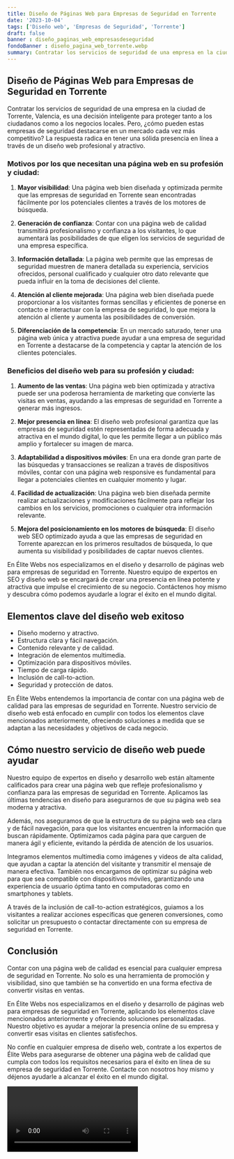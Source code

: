 ```yaml
---
title: Diseño de Páginas Web para Empresas de Seguridad en Torrente
date: '2023-10-04'
tags: ['Diseño web', 'Empresas de Seguridad', 'Torrente']
draft: false
banner : diseño_paginas_web_empresasdeseguridad
fondoBanner : diseño_pagina_web_torrente.webp
summary: Contratar los servicios de seguridad de una empresa en la ciudad de Torrente, Valencia, es una decisión inteligente para proteger tanto a los ciudadanos como a los negocios locales. Pero, ¿cómo pueden estas empresas de seguridad destacarse en un mercado cada vez más competitivo? La respuesta radica en tener una sólida presencia en línea a través de un diseño web profesional y atractivo.
---
```


## Diseño de Páginas Web para Empresas de Seguridad en Torrente

Contratar los servicios de seguridad de una empresa en la ciudad de Torrente, Valencia, es una decisión inteligente para proteger tanto a los ciudadanos como a los negocios locales. Pero, ¿cómo pueden estas empresas de seguridad destacarse en un mercado cada vez más competitivo? La respuesta radica en tener una sólida presencia en línea a través de un diseño web profesional y atractivo.

### Motivos por los que necesitan una página web en su profesión y ciudad:

1. **Mayor visibilidad**: Una página web bien diseñada y optimizada permite que las empresas de seguridad en Torrente sean encontradas fácilmente por los potenciales clientes a través de los motores de búsqueda.

2. **Generación de confianza**: Contar con una página web de calidad transmitirá profesionalismo y confianza a los visitantes, lo que aumentará las posibilidades de que eligen los servicios de seguridad de una empresa específica.

3. **Información detallada**: La página web permite que las empresas de seguridad muestren de manera detallada su experiencia, servicios ofrecidos, personal cualificado y cualquier otro dato relevante que pueda influir en la toma de decisiones del cliente.

4. **Atención al cliente mejorada**: Una página web bien diseñada puede proporcionar a los visitantes formas sencillas y eficientes de ponerse en contacto e interactuar con la empresa de seguridad, lo que mejora la atención al cliente y aumenta las posibilidades de conversión.

5. **Diferenciación de la competencia**: En un mercado saturado, tener una página web única y atractiva puede ayudar a una empresa de seguridad en Torrente a destacarse de la competencia y captar la atención de los clientes potenciales.

### Beneficios del diseño web para su profesión y ciudad:

1. **Aumento de las ventas**: Una página web bien optimizada y atractiva puede ser una poderosa herramienta de marketing que convierte las visitas en ventas, ayudando a las empresas de seguridad en Torrente a generar más ingresos.

2. **Mejor presencia en línea**: El diseño web profesional garantiza que las empresas de seguridad estén representadas de forma adecuada y atractiva en el mundo digital, lo que les permite llegar a un público más amplio y fortalecer su imagen de marca.

3. **Adaptabilidad a dispositivos móviles**: En una era donde gran parte de las búsquedas y transacciones se realizan a través de dispositivos móviles, contar con una página web responsive es fundamental para llegar a potenciales clientes en cualquier momento y lugar.

4. **Facilidad de actualización**: Una página web bien diseñada permite realizar actualizaciones y modificaciones fácilmente para reflejar los cambios en los servicios, promociones o cualquier otra información relevante.

5. **Mejora del posicionamiento en los motores de búsqueda**: El diseño web SEO optimizado ayuda a que las empresas de seguridad en Torrente aparezcan en los primeros resultados de búsqueda, lo que aumenta su visibilidad y posibilidades de captar nuevos clientes.

En Élite Webs nos especializamos en el diseño y desarrollo de páginas web para empresas de seguridad en Torrente. Nuestro equipo de expertos en SEO y diseño web se encargará de crear una presencia en línea potente y atractiva que impulse el crecimiento de su negocio. Contáctenos hoy mismo y descubra cómo podemos ayudarle a lograr el éxito en el mundo digital.

<GifSeo />

<Cta />

## Elementos clave del diseño web exitoso

- Diseño moderno y atractivo.
- Estructura clara y fácil navegación.
- Contenido relevante y de calidad.
- Integración de elementos multimedia.
- Optimización para dispositivos móviles.
- Tiempo de carga rápido.
- Inclusión de call-to-action.
- Seguridad y protección de datos.

En Élite Webs entendemos la importancia de contar con una página web de calidad para las empresas de seguridad en Torrente. Nuestro servicio de diseño web está enfocado en cumplir con todos los elementos clave mencionados anteriormente, ofreciendo soluciones a medida que se adaptan a las necesidades y objetivos de cada negocio.

## Cómo nuestro servicio de diseño web puede ayudar

Nuestro equipo de expertos en diseño y desarrollo web están altamente calificados para crear una página web que refleje profesionalismo y confianza para las empresas de seguridad en Torrente. Aplicamos las últimas tendencias en diseño para asegurarnos de que su página web sea moderna y atractiva.

Además, nos aseguramos de que la estructura de su página web sea clara y de fácil navegación, para que los visitantes encuentren la información que buscan rápidamente. Optimizamos cada página para que carguen de manera ágil y eficiente, evitando la pérdida de atención de los usuarios.

Integramos elementos multimedia como imágenes y videos de alta calidad, que ayudan a captar la atención del visitante y transmitir el mensaje de manera efectiva. También nos encargamos de optimizar su página web para que sea compatible con dispositivos móviles, garantizando una experiencia de usuario óptima tanto en computadoras como en smartphones y tablets.

A través de la inclusión de call-to-action estratégicos, guiamos a los visitantes a realizar acciones específicas que generen conversiones, como solicitar un presupuesto o contactar directamente con su empresa de seguridad en Torrente.

## Conclusión

Contar con una página web de calidad es esencial para cualquier empresa de seguridad en Torrente. No solo es una herramienta de promoción y visibilidad, sino que también se ha convertido en una forma efectiva de convertir visitas en ventas.

En Élite Webs nos especializamos en el diseño y desarrollo de páginas web para empresas de seguridad en Torrente, aplicando los elementos clave mencionados anteriormente y ofreciendo soluciones personalizadas. Nuestro objetivo es ayudar a mejorar la presencia online de su empresa y convertir esas visitas en clientes satisfechos.

No confíe en cualquier empresa de diseño web, contrate a los expertos de Élite Webs para asegurarse de obtener una página web de calidad que cumpla con todos los requisitos necesarios para el éxito en línea de su empresa de seguridad en Torrente. Contacte con nosotros hoy mismo y déjenos ayudarle a alcanzar el éxito en el mundo digital.

<Video />

<CtaBot job='Empresas de Seguridad' city='Torrente'/>

<Gmaps query='Torrente+españa+maps' />